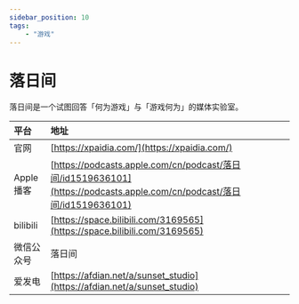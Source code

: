 ---
sidebar_position: 10
tags:
    - "游戏"
---

# 落日间

落日间是一个试图回答「何为游戏」与「游戏何为」的媒体实验室。

| 平台 | 地址 |
|:--|:----|
| 官网 | [https://xpaidia.com/](https://xpaidia.com/) |
| Apple 播客 | [https://podcasts.apple.com/cn/podcast/落日间/id1519636101](https://podcasts.apple.com/cn/podcast/落日间/id1519636101) |
| bilibili | [https://space.bilibili.com/3169565](https://space.bilibili.com/3169565) |
| 微信公众号 | 落日间 |
| 爱发电 | [https://afdian.net/a/sunset_studio](https://afdian.net/a/sunset_studio) |
